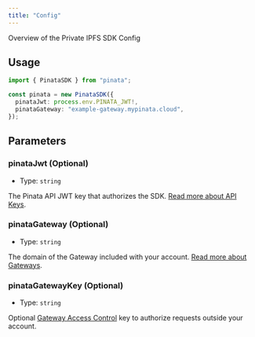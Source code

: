 ```yaml
---
title: "Config"
---
```


Overview of the Private IPFS SDK Config

## Usage

```typescript
import { PinataSDK } from "pinata";

const pinata = new PinataSDK({
  pinataJwt: process.env.PINATA_JWT!,
  pinataGateway: "example-gateway.mypinata.cloud",
});
```

## Parameters

### pinataJwt (Optional)

- Type: `string`

The Pinata API JWT key that authorizes the SDK. [Read more about API Keys](/account-management/api-keys).

### pinataGateway (Optional)

- Type: `string`

The domain of the Gateway included with your account. [Read more about Gateways](/gateways/retrieving-files).

### pinataGatewayKey (Optional)

- Type: `string`

Optional [Gateway Access Control](/gateways/gateway-access-controls) key to authorize requests outside your account.
